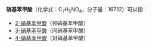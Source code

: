 '''硝基苯甲酸'''（化学式：C<sub>7</sub>H<sub>5</sub>NO<sub>4</sub>，分子量：167.12）可以指：
* [[2-硝基苯甲酸|2-硝基苯甲酸]]（邻硝基苯甲酸）
* [[3-硝基苯甲酸|3-硝基苯甲酸]]（间硝基苯甲酸）
* [[4-硝基苯甲酸|4-硝基苯甲酸]]（对硝基苯甲酸）

{{化学消歧义}}
